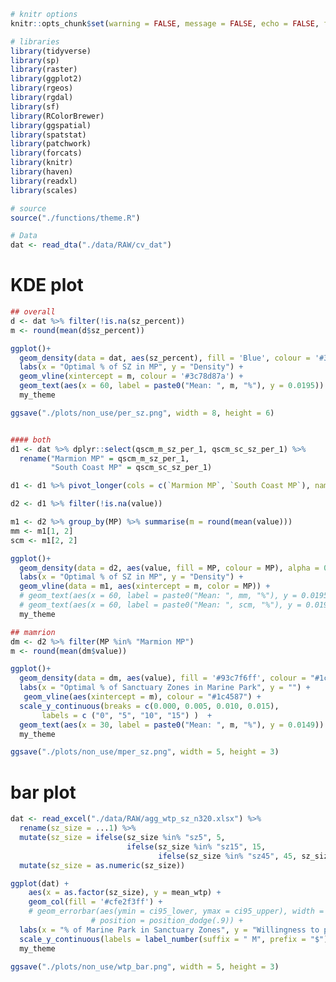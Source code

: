 ```r
# knitr options
knitr::opts_chunk$set(warning = FALSE, message = FALSE, echo = FALSE, fig.align = 'center', fig.width=10, fig.height=7) 

# libraries
library(tidyverse)
library(sp)
library(raster)
library(ggplot2)
library(rgeos)
library(rgdal)
library(sf)
library(RColorBrewer)
library(ggspatial)
library(spatstat)
library(patchwork)
library(forcats)
library(knitr)
library(haven)
library(readxl)
library(scales)

# source 
source("./functions/theme.R")

# Data
dat <- read_dta("./data/RAW/cv_dat")
```

# KDE plot
```r
## overall
d <- dat %>% filter(!is.na(sz_percent))
m <- round(mean(d$sz_percent))

ggplot()+
  geom_density(data = dat, aes(sz_percent), fill = 'Blue', colour = '#3c78d87a', alpha = 0.1) +
  labs(x = "Optimal % of SZ in MP", y = "Density") +
  geom_vline(xintercept = m, colour = '#3c78d87a') +
  geom_text(aes(x = 60, label = paste0("Mean: ", m, "%"), y = 0.0195)) +
  my_theme

ggsave("./plots/non_use/per_sz.png", width = 8, height = 6) 


#### both
d1 <- dat %>% dplyr::select(qscm_m_sz_per_1, qscm_sc_sz_per_1) %>% 
  rename("Marmion MP" = qscm_m_sz_per_1,
         "South Coast MP" = qscm_sc_sz_per_1)

d1 <- d1 %>% pivot_longer(cols = c(`Marmion MP`, `South Coast MP`), names_to = "MP")

d2 <- d1 %>% filter(!is.na(value))

m1 <- d2 %>% group_by(MP) %>% summarise(m = round(mean(value)))
mm <- m1[1, 2]
scm <- m1[2, 2]

ggplot()+
  geom_density(data = d2, aes(value, fill = MP, colour = MP), alpha = 0.1) +
  labs(x = "Optimal % of SZ in MP", y = "Density") +
  geom_vline(data = m1, aes(xintercept = m, color = MP)) +
  # geom_text(aes(x = 60, label = paste0("Mean: ", mm, "%"), y = 0.0195)) +
  # geom_text(aes(x = 60, label = paste0("Mean: ", scm, "%"), y = 0.0195)) +
  my_theme

## mamrion
dm <- d2 %>% filter(MP %in% "Marmion MP")
m <- round(mean(dm$value))

ggplot()+
  geom_density(data = dm, aes(value), fill = '#93c7f6ff', colour = "#1c4587", alpha = 0.5) +
  labs(x = "Optimal % of Sanctuary Zones in Marine Park", y = "") +
   geom_vline(aes(xintercept = m), colour = "#1c4587") +
  scale_y_continuous(breaks = c(0.000, 0.005, 0.010, 0.015),
       labels = c ("0", "5", "10", "15") )  +
  geom_text(aes(x = 30, label = paste0("Mean: ", m, "%"), y = 0.0149)) +
  my_theme

ggsave("./plots/non_use/mper_sz.png", width = 5, height = 3) 
```

# bar plot
```r
dat <- read_excel("./data/RAW/agg_wtp_sz_n320.xlsx") %>% 
  rename(sz_size = ...1) %>% 
  mutate(sz_size = ifelse(sz_size %in% "sz5", 5,
                          ifelse(sz_size %in% "sz15", 15,
                                 ifelse(sz_size %in% "sz45", 45, sz_size)))) %>% 
  mutate(sz_size = as.numeric(sz_size))

ggplot(dat) +
    aes(x = as.factor(sz_size), y = mean_wtp) +
    geom_col(fill = '#cfe2f3ff') +
    # geom_errorbar(aes(ymin = ci95_lower, ymax = ci95_upper), width = 0.2, 
                  # position = position_dodge(.9)) +
  labs(x = "% of Marine Park in Sanctuary Zones", y = "Willingness to pay")+
  scale_y_continuous(labels = label_number(suffix = " M", prefix = "$"))+
  my_theme

ggsave("./plots/non_use/wtp_bar.png", width = 5, height = 3) 
```